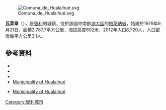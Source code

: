 [[Image:Comuna_de_Hualaihué.svg|right]]

{{Coord|42|6|0|S|72|25|0|W|display=title}}

'''瓦萊韋'''（{{lang-es|Hualaihué}}），是[[智利|智利]]的城鎮，位於該國中南部[[湖大區|湖大區]]的[[帕萊納省|帕萊納省]]，始建於1979年9月21日，面積2,787.7平方公里，海拔高度602米，2012年人口8,720人，人口密度每平方公里3.1人。

==參考資料==
*{{Cite web |url = http://www.municipalidadhualaihue.cl |title = Asociación Chilena de Municipalidades |accessdate = 27 January 2011 |language = es |archive-date = 2015-04-14 |archive-url = https://web.archive.org/web/20150414012813/http://www.municipalidadhualaihue.cl/ |dead-url = no }}
*{{Cite web |url = http://www.municipalidadhualaihue.cl |title = Municipality of Hualaihué |accessdate = 27 January 2011 |language = es |archive-date = 2015-04-14 |archive-url = https://web.archive.org/web/20150414012813/http://www.municipalidadhualaihue.cl/ |dead-url = no }}
*{{Cite web |url= http://www.ine.cl/canales/chile_estadistico/censos_poblacion_vivienda/censo_pobl_vivi.php |title= National Statistics Institute |accessdate= 27 January 2010 |language= es |archive-date= 2019-01-06 |archive-url= https://web.archive.org/web/20190106234357/http://www.ine.cl/404.html?aspxerrorpath=%2Fcanales%2Fchile_estadistico%2Fcensos_poblacion_vivienda%2Fcenso_pobl_vivi.php |dead-url= no }}
*[http://www.municipalidadhualaihue.cl Municipality of Hualaihué] {{Wayback|url=http://www.municipalidadhualaihue.cl/ |date=20150414012813 }}
* {{es icon}} [http://www.municipalidadhualaihue.cl Municipality of Hualaihué] {{Wayback|url=http://www.municipalidadhualaihue.cl/ |date=20150414012813 }}

{{Chile-geo-stub}}
[[Category:智利城市|Category:智利城市]]